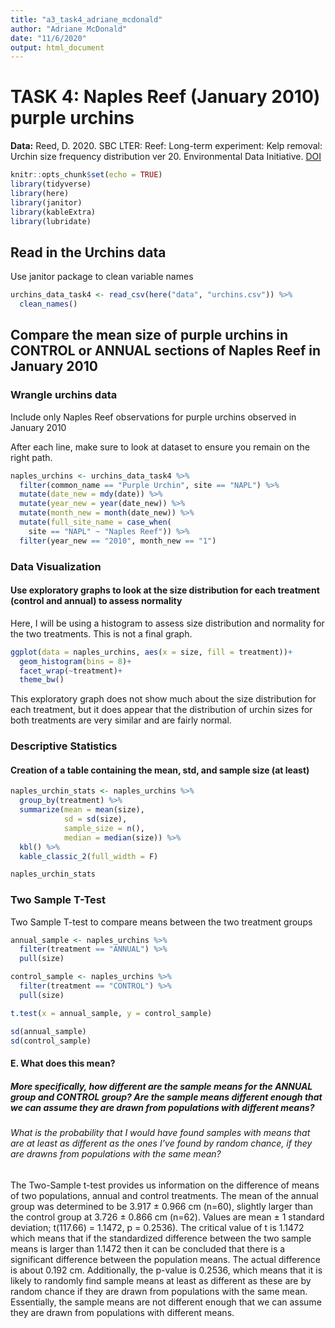 ```yaml
---
title: "a3_task4_adriane_mcdonald"
author: "Adriane McDonald"
date: "11/6/2020"
output: html_document
---
```

# TASK 4: Naples Reef (January 2010) purple urchins 

**Data:** Reed, D. 2020. SBC LTER: Reef: Long-term experiment: Kelp removal: Urchin size frequency distribution ver 20. Environmental Data Initiative. [DOI](https://portal.edirepository.org/nis/mapbrowse?packageid=knb-lter-sbc.26.20)

```r
knitr::opts_chunk$set(echo = TRUE)
library(tidyverse)
library(here)
library(janitor)
library(kableExtra)
library(lubridate)
```

## Read in the Urchins data 

Use janitor package to clean variable names

```r
urchins_data_task4 <- read_csv(here("data", "urchins.csv")) %>% 
  clean_names()
```

## Compare the mean size of purple urchins in CONTROL or ANNUAL sections of Naples Reef in January 2010

### Wrangle urchins data

Include only Naples Reef observations for purple urchins observed in January 2010

After each line, make sure to look at dataset to ensure you remain on the right path. 

```r
naples_urchins <- urchins_data_task4 %>% 
  filter(common_name == "Purple Urchin", site == "NAPL") %>%
  mutate(date_new = mdy(date)) %>% 
  mutate(year_new = year(date_new)) %>%
  mutate(month_new = month(date_new)) %>% 
  mutate(full_site_name = case_when(
    site == "NAPL" ~ "Naples Reef")) %>% 
  filter(year_new == "2010", month_new == "1")
```


### Data Visualization 

#### Use exploratory graphs to look at the size distribution for each treatment (control and annual) to assess normality

Here, I will be using a histogram to assess size distribution and normality for the two treatments. This is not a final graph. 

```r
ggplot(data = naples_urchins, aes(x = size, fill = treatment))+
  geom_histogram(bins = 8)+
  facet_wrap(~treatment)+
  theme_bw()
```

This exploratory graph does not show much about the size distribution for each treatment, but it does appear that the distribution of urchin sizes for both treatments are very similar and are fairly normal.  

### Descriptive Statistics

#### Creation of a table containing the mean, std, and sample size (at least)

```r
naples_urchin_stats <- naples_urchins %>% 
  group_by(treatment) %>% 
  summarize(mean = mean(size),
            sd = sd(size),
            sample_size = n(),
            median = median(size)) %>% 
  kbl() %>% 
  kable_classic_2(full_width = F)

naples_urchin_stats
```

### Two Sample T-Test

Two Sample T-test to compare means between the two treatment groups 

```r
annual_sample <- naples_urchins %>% 
  filter(treatment == "ANNUAL") %>% 
  pull(size)

control_sample <- naples_urchins %>% 
  filter(treatment == "CONTROL") %>% 
  pull(size)

t.test(x = annual_sample, y = control_sample)

sd(annual_sample)
sd(control_sample)

```

#### E. What does this mean?
##### More specifically, how different are the sample means for the ANNUAL group and CONTROL group? Are the sample means different enough that we can assume they are drawn from populations with different means? 

###### What is the probability that I would have found samples with means that are *at least as different as the ones I've found* by random chance, if they are drawns from populations with the same mean? 

The Two-Sample t-test provides us information on the difference of means of two populations, annual and control treatments. The mean of the annual group was determined to be 3.917 $\pm$ 0.966 cm (n=60), slightly larger than the control group at 3.726 $\pm$ 0.866 cm (n=62). Values are mean $\pm$ 1 standard deviation; t(117.66) = 1.1472, p = 0.2536). The critical value of t is 1.1472 which means that if the standardized difference between the two sample means is larger than 1.1472 then it can be concluded that there is a significant difference between the population means. The actual difference is about 0.192 cm. Additionally, the p-value is 0.2536, which means that it is likely to randomly find sample means at least as different as these are by random chance if they are drawn from populations with the same mean. Essentially, the sample means are not different enough that we can assume they are drawn from populations with different means. 



